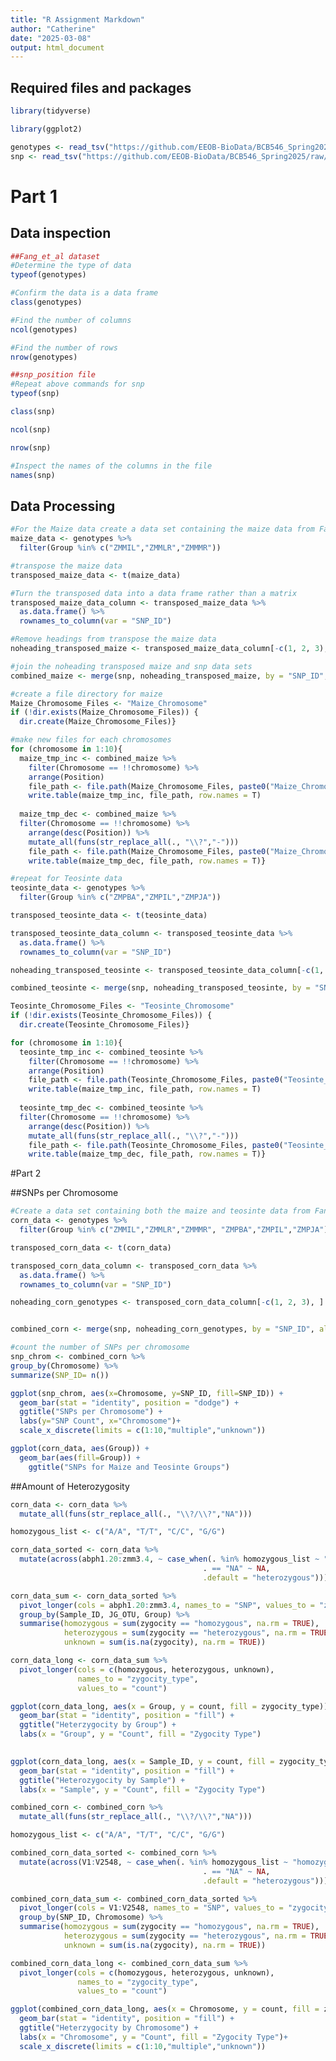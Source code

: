```yaml
---
title: "R Assignment Markdown"
author: "Catherine"
date: "2025-03-08"
output: html_document
---
```


## Required files and packages

```r
library(tidyverse)

library(ggplot2)

genotypes <- read_tsv("https://github.com/EEOB-BioData/BCB546_Spring2025/raw/main/assignments/UNIX_Assignment/fang_et_al_genotypes.txt")
snp <- read_tsv("https://github.com/EEOB-BioData/BCB546_Spring2025/raw/main/assignments/UNIX_Assignment/snp_position.txt")

```

# Part 1

## Data inspection

```r
##Fang_et_al dataset
#Determine the type of data
typeof(genotypes)

#Confirm the data is a data frame
class(genotypes)

#Find the number of columns
ncol(genotypes)

#Find the number of rows
nrow(genotypes)
```


```r
##snp_position file
#Repeat above commands for snp
typeof(snp)

class(snp)

ncol(snp)

nrow(snp)

#Inspect the names of the columns in the file
names(snp)
```
## Data Processing

```r
#For the Maize data create a data set containing the maize data from Fang et al
maize_data <- genotypes %>%
  filter(Group %in% c("ZMMIL","ZMMLR","ZMMMR"))

#transpose the maize data
transposed_maize_data <- t(maize_data)

#Turn the transposed data into a data frame rather than a matrix
transposed_maize_data_column <- transposed_maize_data %>%
  as.data.frame() %>%
  rownames_to_column(var = "SNP_ID")

#Remove headings from transpose the maize data
noheading_transposed_maize <- transposed_maize_data_column[-c(1, 2, 3), ]

#join the noheading transposed maize and snp data sets
combined_maize <- merge(snp, noheading_transposed_maize, by = "SNP_ID", all = TRUE)

#create a file directory for maize
Maize_Chromosome_Files <- "Maize_Chromosome"
if (!dir.exists(Maize_Chromosome_Files)) {
  dir.create(Maize_Chromosome_Files)}

#make new files for each chromosomes
for (chromosome in 1:10){
  maize_tmp_inc <- combined_maize %>%
    filter(Chromosome == !!chromosome) %>%
    arrange(Position)
    file_path <- file.path(Maize_Chromosome_Files, paste0("Maize_Chromosome_Increasing_", chromosome, ".txt"))
    write.table(maize_tmp_inc, file_path, row.names = T)
  
  maize_tmp_dec <- combined_maize %>%
  filter(Chromosome == !!chromosome) %>%
    arrange(desc(Position)) %>%
    mutate_all(funs(str_replace_all(., "\\?","-")))
    file_path <- file.path(Maize_Chromosome_Files, paste0("Maize_Chromosome_Decreasing_", chromosome, ".txt"))
    write.table(maize_tmp_dec, file_path, row.names = T)}
```

```r
#repeat for Teosinte data
teosinte_data <- genotypes %>%
  filter(Group %in% c("ZMPBA","ZMPIL","ZMPJA"))

transposed_teosinte_data <- t(teosinte_data)

transposed_teosinte_data_column <- transposed_teosinte_data %>%
  as.data.frame() %>%
  rownames_to_column(var = "SNP_ID")

noheading_transposed_teosinte <- transposed_teosinte_data_column[-c(1, 2, 3), ]

combined_teosinte <- merge(snp, noheading_transposed_teosinte, by = "SNP_ID", all = TRUE)

Teosinte_Chromosome_Files <- "Teosinte_Chromosome"
if (!dir.exists(Teosinte_Chromosome_Files)) {
  dir.create(Teosinte_Chromosome_Files)}

for (chromosome in 1:10){
  teosinte_tmp_inc <- combined_teosinte %>%
    filter(Chromosome == !!chromosome) %>%
    arrange(Position)
    file_path <- file.path(Teosinte_Chromosome_Files, paste0("Teosinte_Chromosome_Increasing_", chromosome, ".txt"))
    write.table(maize_tmp_inc, file_path, row.names = T)
  
  teosinte_tmp_dec <- combined_teosinte %>%
  filter(Chromosome == !!chromosome) %>%
    arrange(desc(Position)) %>%
    mutate_all(funs(str_replace_all(., "\\?","-")))
    file_path <- file.path(Teosinte_Chromosome_Files, paste0("Teosinte_Chromosome_Decreasing_", chromosome, ".txt"))
    write.table(maize_tmp_dec, file_path, row.names = T)}
```

#Part 2

##SNPs per Chromosome
```r
#Create a data set containing both the maize and teosinte data from Fang et al
corn_data <- genotypes %>%
  filter(Group %in% c("ZMMIL","ZMMLR","ZMMMR", "ZMPBA","ZMPIL","ZMPJA"))

transposed_corn_data <- t(corn_data)

transposed_corn_data_column <- transposed_corn_data %>%
  as.data.frame() %>%
  rownames_to_column(var = "SNP_ID")

noheading_corn_genotypes <- transposed_corn_data_column[-c(1, 2, 3), ]


combined_corn <- merge(snp, noheading_corn_genotypes, by = "SNP_ID", all = TRUE)

#count the number of SNPs per chromosome
snp_chrom <- combined_corn %>%
group_by(Chromosome) %>%
summarize(SNP_ID= n())

ggplot(snp_chrom, aes(x=Chromosome, y=SNP_ID, fill=SNP_ID)) + 
  geom_bar(stat = "identity", position = "dodge") +
  ggtitle("SNPs per Chromosome") +
  labs(y="SNP Count", x="Chromosome")+
  scale_x_discrete(limits = c(1:10,"multiple","unknown"))
```

```r
ggplot(corn_data, aes(Group)) +
  geom_bar(aes(fill=Group)) +
    ggtitle("SNPs for Maize and Teosinte Groups")
```


##Amount of Heterozygosity
```r
corn_data <- corn_data %>%
  mutate_all(funs(str_replace_all(., "\\?/\\?","NA")))

homozygous_list <- c("A/A", "T/T", "C/C", "G/G")

corn_data_sorted <- corn_data %>%
  mutate(across(abph1.20:zmm3.4, ~ case_when(. %in% homozygous_list ~ "homozygous",
                                           . == "NA" ~ NA,
                                           .default = "heterozygous")))

corn_data_sum <- corn_data_sorted %>%
  pivot_longer(cols = abph1.20:zmm3.4, names_to = "SNP", values_to = "zygocity") %>%
  group_by(Sample_ID, JG_OTU, Group) %>%
  summarise(homozygous = sum(zygocity == "homozygous", na.rm = TRUE),
            heterozygous = sum(zygocity == "heterozygous", na.rm = TRUE),
            unknown = sum(is.na(zygocity), na.rm = TRUE))

corn_data_long <- corn_data_sum %>%
  pivot_longer(cols = c(homozygous, heterozygous, unknown), 
               names_to = "zygocity_type", 
               values_to = "count")

ggplot(corn_data_long, aes(x = Group, y = count, fill = zygocity_type)) +
  geom_bar(stat = "identity", position = "fill") +
  ggtitle("Heterzygocity by Group") +
  labs(x = "Group", y = "Count", fill = "Zygocity Type")
  
```
```r
ggplot(corn_data_long, aes(x = Sample_ID, y = count, fill = zygocity_type)) +
  geom_bar(stat = "identity", position = "fill") +
  ggtitle("Heterozygocity by Sample") +
  labs(x = "Sample", y = "Count", fill = "Zygocity Type")

```
```r
combined_corn <- combined_corn %>%
  mutate_all(funs(str_replace_all(., "\\?/\\?","NA")))

homozygous_list <- c("A/A", "T/T", "C/C", "G/G")

combined_corn_data_sorted <- combined_corn %>%
  mutate(across(V1:V2548, ~ case_when(. %in% homozygous_list ~ "homozygous",
                                           . == "NA" ~ NA,
                                           .default = "heterozygous")))

combined_corn_data_sum <- combined_corn_data_sorted %>%
  pivot_longer(cols = V1:V2548, names_to = "SNP", values_to = "zygocity") %>%
  group_by(SNP_ID, Chromosome) %>%
  summarise(homozygous = sum(zygocity == "homozygous", na.rm = TRUE),
            heterozygous = sum(zygocity == "heterozygous", na.rm = TRUE),
            unknown = sum(is.na(zygocity), na.rm = TRUE))

combined_corn_data_long <- combined_corn_data_sum %>%
  pivot_longer(cols = c(homozygous, heterozygous, unknown), 
               names_to = "zygocity_type", 
               values_to = "count")

ggplot(combined_corn_data_long, aes(x = Chromosome, y = count, fill = zygocity_type)) +
  geom_bar(stat = "identity", position = "fill") +
  ggtitle("Heterzygocity by Chromosome") +
  labs(x = "Chromosome", y = "Count", fill = "Zygocity Type")+
  scale_x_discrete(limits = c(1:10,"multiple","unknown"))

```
                